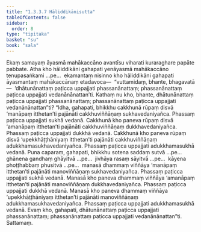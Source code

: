```yaml
---
title: "1.3.3.7 Hāliddikānisutta"
tableOfContents: false
sidebar:
  order: 8
type: "tipitaka"
basket: "su"
book: "sala"
---
```



<DynamicBreadcrumb />

<Division number="130" book="sala">

<Paragraph number="743" book="sala">
Ekaṃ samayaṃ āyasmā mahākaccāno avantīsu viharati kuraraghare papāte pabbate. Atha kho hāliddikāni gahapati yenāyasmā mahākaccāno tenupasaṅkami …pe…  ekamantaṃ nisinno kho hāliddikāni gahapati āyasmantaṃ mahākaccānaṃ etadavoca—  “vuttamidaṃ, bhante, bhagavatā—  ‘dhātunānattaṃ paṭicca uppajjati phassanānattaṃ; phassanānattaṃ paṭicca uppajjati vedanānānattan’ti. Kathaṃ nu kho, bhante, dhātunānattaṃ paṭicca uppajjati phassanānattaṃ; phassanānattaṃ paṭicca uppajjati vedanānānattan”ti? “Idha, gahapati, bhikkhu cakkhunā rūpaṃ disvā ‘manāpaṃ itthetan’ti pajānāti cakkhuviññāṇaṃ sukhavedaniyañca. Phassaṃ paṭicca uppajjati sukhā vedanā. Cakkhunā kho paneva rūpaṃ disvā ‘amanāpaṃ itthetan’ti pajānāti cakkhuviññāṇaṃ dukkhavedaniyañca. Phassaṃ paṭicca uppajjati dukkhā vedanā. Cakkhunā kho paneva rūpaṃ disvā ‘upekkhāṭṭhāniyaṃ itthetan’ti pajānāti cakkhuviññāṇaṃ adukkhamasukhavedaniyañca. Phassaṃ paṭicca uppajjati adukkhamasukhā vedanā.
</Paragraph>

<Paragraph number="744" book="sala">
Puna caparaṃ, gahapati, bhikkhu sotena saddaṃ sutvā …pe…  ghānena gandhaṃ ghāyitvā …pe…  jivhāya rasaṃ sāyitvā …pe…  kāyena phoṭṭhabbaṃ phusitvā …pe…  manasā dhammaṃ viññāya ‘manāpaṃ itthetan’ti pajānāti manoviññāṇaṃ sukhavedaniyañca. Phassaṃ paṭicca uppajjati sukhā vedanā. Manasā kho paneva dhammaṃ viññāya ‘amanāpaṃ itthetan’ti pajānāti manoviññāṇaṃ dukkhavedaniyañca. Phassaṃ paṭicca uppajjati dukkhā vedanā. Manasā kho paneva dhammaṃ viññāya ‘upekkhāṭṭhāniyaṃ itthetan’ti pajānāti manoviññāṇaṃ adukkhamasukhavedaniyañca. Phassaṃ paṭicca uppajjati adukkhamasukhā vedanā. Evaṃ kho, gahapati, dhātunānattaṃ paṭicca uppajjati phassanānattaṃ; phassanānattaṃ paṭicca uppajjati vedanānānattan”ti.

</Paragraph>
</Division>

<Paragraph number="745" type="center" book="sala">
Sattamaṃ.
</Paragraph>